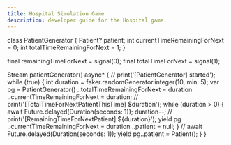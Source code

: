 ```yaml
---
title: Hospital Simulation Game
description: developer guide for the Hospital game.
---
```



class PatientGenerator {
Patient? patient;
int currentTimeRemainingForNext = 0;
int totalTimeRemainingForNext = 1;
}

final remainingTimeForNext = signal(0);
final totalTimeForNext = signal(1);

Stream<PatientGenerator> patientGenerator() async\* {
// print('[PatientGenerator] started');
while (true) {
int duration = faker.randomGenerator.integer(10, min: 5);
var pg = PatientGenerator()
..totalTimeRemainingForNext = duration
..currentTimeRemainingForNext = duration;
// print('[TotalTimeForNextPatientThisTime] $duration');
while (duration > 0) {
await Future.delayed(Duration(seconds: 1));
duration--;
// print('[RemainingTimeForNextPatient] ${duration}');
yield pg
..currentTimeRemainingForNext = duration
..patient = null;
}
// await Future.delayed(Duration(seconds: 1));
yield pg..patient = Patient();
}
}

